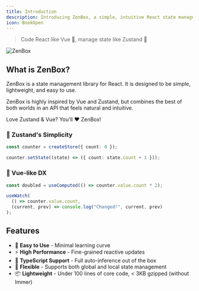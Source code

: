 ```yaml
---
title: Introduction
description: Introducing ZenBox, a simple, intuitive React state management library
icon: BookOpen
---
```


> Code React like Vue 💚, manage state like Zustand 🐻

![ZenBox](/banner.jpg)

## What is ZenBox?

ZenBox is a state management library for React. It is designed to be simple, lightweight, and easy to use.

ZenBox is highly inspired by Vue and Zustand, but combines the best of both worlds in an API that feels natural and intuitive.

Love Zustand & Vue? You'll ❤️ ZenBox!

### 🐻 Zustand's Simplicity

```ts
const counter = createStore({ count: 0 });

counter.setState((state) => ({ count: state.count + 1 }));
```

### 💚 Vue-like DX

```ts
const doubled = useComputed(() => counter.value.count * 2);

useWatch(
  () => counter.value.count,
  (current, prev) => console.log("Changed!", current, prev)
);
```

## Features

- 🚀 **Easy to Use** - Minimal learning curve
- ⚡ **High Performance** - Fine-grained reactive updates
- 💪 **TypeScript Support** - Full auto-inference out of the box
- 🎯 **Flexible** - Supports both global and local state management
- 📦 **Lightweight** - Under 100 lines of core code, < 3KB gzipped (without Immer)
